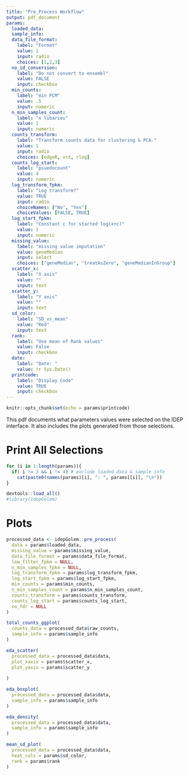 ```yaml
---
title: "Pre_Process Workflow"
output: pdf_document
params:
  loaded_data:
  sample_info:
  data_file_format:
    label: "Format"
    value: 1
    input: radio
    choices: [1,2,3] 
  no_id_conversion:
    label: "Do not convert to ensembl"
    value: FALSE
    input: checkbox
  min_counts:
    label: "min PCM"
    value: .5
    input: numeric
  n_min_samples_count:
    label: "n libaries"
    value: 1
    input: numeric
  counts_transform:
    label: "Transform counts data for clustering & PCA."
    value: 1
    input: radio
    choices: [edgeR, vst, rlog]
  counts_log_start:
    label: "psuedocount"
    value: 4
    input: numeric
  log_transform_fpkm:
    label: "Log transform?"
    value: TRUE
    input: radio
    choiceNames: ["No", "Yes"]
    choiceValues: [FALSE, TRUE]
  log_start_fpkm:
    label: "Constant c for started log(x+c)"
    value: 1
    input: numeric
  missing_value:
    label: "missing value imputation"
    value: geneMedian
    input: select
    choices: ["geneMedian", "treatAsZero", "geneMedianInGroup"]
  scatter_x:
    label: "X axis"
    value: ""
    input: text
  scatter_y:
    label: "Y axis"
    value: ""
    input: text
  sd_color:
    label: "SD_vs_mean"
    value: "Red"
    input: text
  rank:
    label: "Use mean of Rank values"
    value: False
    input: checkbox
  date:
    label: "Date: "
    value: !r Sys.Date()
  printcode:
    label: "Display Code"
    value: TRUE
    input: checkbox
---
```

```r
knitr::opts_chunk$set(echo = params$printcode)
```
This pdf documents what parameters values were selected on the IDEP interface. It also includes the plots generated from those selections. 

<!-- This document cannot be knit directly from R studio -->
# Print All Selections
```r
for (i in 1:length(params)){
  if( i != 3 && i != 4) # exclude loaded data & sample info
    cat(paste0(names(params)[i], ": ", params[[i]], "\n"))
}
```




```r
devtools::load_all()
#library(idepGolem)
```

# Plots

```r
processed_data <- idepGolem::pre_process(
  data = params$loaded_data,
  missing_value = params$missing_value,
  data_file_format = params$data_file_format,
  low_filter_fpkm = NULL,
  n_min_samples_fpkm = NULL,
  log_transform_fpkm = params$log_transform_fpkm,
  log_start_fpkm = params$log_start_fpkm,
  min_counts = params$min_counts,
  n_min_samples_count = params$n_min_samples_count,
  counts_transform = params$counts_transform,
  counts_log_start = params$counts_log_start,
  no_fdr = NULL
)
```


```r
total_counts_ggplot(
  counts_data = processed_data$raw_counts,
  sample_info = params$sample_info
)
```


```r
eda_scatter(
  processed_data = processed_data$data,
  plot_xaxis = params$scatter_x,
  plot_yaxis = params$scatter_y
  
)
```


```r
eda_boxplot(
  processed_data = processed_data$data,
  sample_info = params$sample_info
)
```

```r
eda_density(
  processed_data = processed_data$data,
  sample_info = params$sample_info
)
```

```r
mean_sd_plot(
  processed_data = processed_data$data,
  heat_cols = params$sd_color,
  rank = params$rank
)
```

